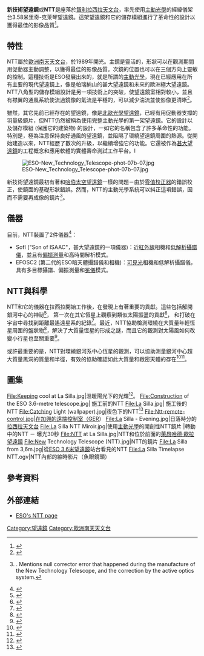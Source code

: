 {{Infobox Telescope
| bgcolour = 
| name =新技術望遠鏡
| image = [[Image:Observatorio_la_silla_ntt.JPG|250px]]
| caption = 
| organization = [[歐洲南天天文台|歐洲南天天文台]]
| location = [[智利|智利]][[拉西拉天文台|拉西拉天文台]]
| coords = 70° 44' 01.5" W  -29° 15' 32.1" S (WGS84)
| altitude = 2375 m
| weather = 
| wavelength = Optical
| first_light = 1989
| website = 
| design = 里奇-克萊琴
| diameter = 3.58米，薄凹面鏡 (24cm)<ref>{{cite web|url=http://www.eso.org/sci/facilities/lasilla/telescopes/ntt/overview/index.html|title=The ESO New Technology Telescope,  Technical Characteristics|author=[[European_Southern_Observatory|European Southern Observatory]]|accessdate=2011-05-18|archive-date=2013-03-09|archive-url=https://web.archive.org/web/20130309005428/http://www.eso.org/sci/facilities/lasilla/telescopes/ntt/overview/index.html|dead-url=no}}</ref>
| angular_resolution = 
| field_of_view = 30arcmin, 336.6mm
| focal_ratio = f/2.2
| mounting = [[經緯儀_(天文)|經緯儀]]
| dome = 
}}
'''新技術望遠鏡'''或'''NTT'''是座落於[[智利|智利]][[拉西拉天文台|拉西拉天文台]]，率先使用[[主動光學|主動光學]]的經緯儀架台3.58米里奇-克萊琴望遠鏡。這架望遠鏡和它的儲存模組進行了革命性的設計以獲得最佳的影像品質<ref>{{cite web|url=http://www.eso.org/sci/facilities/lasilla/telescopes/ntt/|title=The ESO New Technology Telescope|accessdate=2011-05-18|archive-date=2013-01-30|archive-url=https://web.archive.org/web/20130130121912/http://www.eso.org/sci/facilities/lasilla/telescopes/ntt/|dead-url=no}}</ref>。

== 特性 ==
NTT屬於[[歐洲南天天文台|歐洲南天天文台]]，於1989年開光。主鏡是靈活的，形狀可以在觀測期間用促動器主動調整，以獲得最佳的影像品質。次鏡的位置也可以在三個方向上靈敏的控制。這種技術是ESO發展出來的，就是所謂的[[主動光學|主動光學]]，現在已經應用在所有主要的現代望遠鏡上，像是帕瑞納山的甚大望遠鏡和未來的歐洲極大望遠鏡。NTT八角型的儲存模組設計是另一項技術上的突破，使望遠鏡室相對較小，並且有襟翼的通風系統使流過鏡像的氣流是平穩的，可以減少湍流並使影像更清晰<ref>{{cite web|url=http://www.eso.org/public/teles-instr/lasilla/ntt.html|title=The New Technology Telescope (NTT)|accessdate=2011-05-19|archive-date=2013-08-07|archive-url=https://web.archive.org/web/20130807080311/http://www.eso.org/public/teles-instr/lasilla/ntt.html|dead-url=no}}</ref>。

雖然，其它先前已經存在的望遠鏡，像是[[北歐光學望遠鏡|北歐光學望遠鏡]]，已經有用促動器支撐的羽量級鏡片，但NTT仍然被稱為使用完整主動光學的第一架望遠鏡。它的設計以及儲存模組 (保護它的建築物) 的設計，一如它的名稱包含了許多革命性的功能。特別是，極為注意保持良好通風的望遠鏡，並阻隔了環繞望遠鏡周圍的熱源。從開始建造以來，NTT經歷了數次的升級，以繼續增強它的功能。它還被作為[[甚大望遠鏡|甚大望遠鏡]]的工程概念和應用軟體的實體壽命測試工作平台。I

[[Image:ESO-New_Technology_Telescope-phot-07b-07.jpg|thumb]]

新技術望遠鏡最初有著和[[哈伯太空望遠鏡|哈伯太空望遠鏡]]一樣的問題－由於[[零值校正器|零值校正器]]的錯誤校正，使鏡面的基礎形狀錯誤。然而，NTT的主動光學系統可以糾正這項錯誤，因而不需要再成像的鏡片<ref>{{cite news |title=Panel Finds Error by Manufacturer of Space Telescope |author=William J. Broad |publisher=New York Times |date=1990-08-10 |url=http://www.nytimes.com/1990/08/10/us/panel-finds-error-by-manufacturer-of-space-telescope.html |accessdate=2011-07-04 |archive-date=2020-10-19 |archive-url=https://web.archive.org/web/20201019161810/https://www.nytimes.com/1990/08/10/us/panel-finds-error-by-manufacturer-of-space-telescope.html |dead-url=no }}. Mentions null corrector error that happened during the manufacture of the New Technology Telescope, and the correction by the active optics system.</ref>。

==儀器==
目前，NTT裝置了2件儀器<ref>{{cite web|url=http://www.eso.org/sci/facilities/lasilla/instruments/|title=La Silla Instrumentation|author=[[European_Southern_Observatory|European Southern Observatory]]|date=2008-07-14|accessdate=2009-10-22|archive-date=2013-03-10|archive-url=https://web.archive.org/web/20130310014251/http://www.eso.org/sci/facilities/lasilla/instruments/|dead-url=no}}</ref>：
*SofI ("Son of ISAAC"，甚大望遠鏡的一項儀器)：近[[紅外線|紅外線]]相機和[[光譜解析|低解析]][[攝譜儀|攝譜儀]]，並且有[[偏振測量|偏振測量]]和高時間解析模式。
*EFOSC2 (第二代的ESO暗天體攝譜儀和相機)：[[可見光|可見光]]相機和低解析攝譜儀，具有多目標攝譜、偏振測量和[[冕儀|冕儀]]模式。

== NTT與科學 ==

NTT和它的儀器在拉西拉開始工作後，在發現上有著重要的貢獻。這些包括解開銀河中心的神祕<ref>{{cite news |title=At Last: the Enigmatic Centre of the Milky Way Sighted! |publisher=ESO |date=1990-10-31 |url=http://www.eso.org/public/news/eso9013/ |accessdate=2011-05-18 |archive-date=2020-08-10 |archive-url=https://web.archive.org/web/20200810000322/https://eso.org/public/news/eso9013/ |dead-url=no }}</ref>， 第一次在其它恆星上觀察到類似太陽振盪的貢獻<ref>{{cite news |title=First Observations of Solar-Like Oscillations in Another Star (1) -- Minute temperature fluctuations detected in Eta Bootis. |publisher=ESO |date=1994-11-23 |url=http://www.eso.org/public/news/eso9416/ |accessdate=2011-05-18 |archive-date=2020-10-26 |archive-url=https://web.archive.org/web/20201026015914/https://www.eso.org/public/news/eso9416/ |dead-url=no }}</ref>， 和打破在宇宙中尋找到距離最遙遠星系的紀錄<ref>{{cite web|url=http://www.eso.org/public/news/viewall/?search=%22New+Technology+Telescope%22%2B%22Science+Release%22|title=ESO Press Releases -- Search results for ‘"New Technology Telescope"+"Science Release"’|accessdate=2011-05-18|archive-date=2012-10-17|archive-url=https://web.archive.org/web/20121017215801/http://www.eso.org/public/news/viewall/?search=%22New+Technology+Telescope%22+%22Science+Release%22|dead-url=no}}</ref>。最近，NTT協助檢測環繞在大質量年輕恆星周圍的盤狀物<ref>{{cite news |title=Unravelling the Mystery of Massive Star Birth -- All Stars are Born the Same Way |publisher=ESO |date=2010-07-14 |url=http://www.eso.org/public/news/eso1029/ |accessdate=2011-05-18 |archive-date=2020-11-09 |archive-url=https://web.archive.org/web/20201109032156/https://www.eso.org/public/news/eso1029/ |dead-url=no }}</ref>，解決了大質量恆星的形成之謎，而且它的觀測對太陽風如何改變小行星也至關重要<ref>{{cite news |title=Solar wind tans young asteroids |publisher=ESO |date=2009-04-22 |url=http://www.eso.org/public/news/eso0916/ |accessdate=2011-05-18 |archive-date=2021-03-14 |archive-url=https://web.archive.org/web/20210314183133/https://www.eso.org/public/news/eso0916/ |dead-url=no }}</ref>。

或許最重要的是，NTT對環繞銀河系中心恆星的觀測，可以協助測量銀河中心超大質量黑洞的質量和半徑，有效的協助確認如此大質量和緻密天體的存在<ref>{{cite news |title=Surfing a Black Hole -- Star Orbiting Massive Milky Way Centre Approaches to within 17 Light-Hours |publisher=ESO |date=2002-10-16 |url=http://www.eso.org/public/news/eso0226/ |accessdate=2011-05-18 |archive-date=2012-09-02 |archive-url=https://www.webcitation.org/6AMy0Oec8?url=http://www.eso.org/public/news/eso0226/ |dead-url=no }}</ref><ref>{{cite news |title=Unprecedented 16-Year Long Study Tracks Stars Orbiting Milky Way Black Hole |publisher=ESO |date=2008-12-10 |url=http://www.eso.org/public/news/eso0846/ |accessdate=2011-05-18 |archive-date=2020-05-20 |archive-url=https://web.archive.org/web/20200520114546/https://www.eso.org/public/news/eso0846/ |dead-url=no }}</ref>。

== 圖集 ==

<gallery class="center" mode="packed" heights="140px">
File:Keeping cool at La Silla.jpg|溫暖陽光下的光輝<ref>{{cite web|title=Keeping cool at La Silla|url=http://www.eso.org/public/images/potw1538a/|accessdate=21 September 2015|archive-date=2020-08-05|archive-url=https://web.archive.org/web/20200805083842/https://eso.org/public/images/potw1538a/|dead-url=no}}</ref>。
File:Construction of the ESO 3.6-metre telescope.jpg| 施工前的NTT
File:La Silla.jpg| 施工後的NTT
File:Catching Light (wallpaper).jpg|夜色下的NTT<ref>{{cite news|title=Catching Light|url=http://www.eso.org/public/images/potw1311a/|accessdate=27 March 2013|newspaper=ESO|archive-date=2020-11-07|archive-url=https://web.archive.org/web/20201107011619/https://www.eso.org/public/images/potw1311a/|dead-url=no}}</ref>
File:Ntt-remote-control.jpg|在加興的遠端控制室（GER）
File:La Silla - Evening.jpg|日落時分的[[拉西拉天文台|拉西拉天文台]]
File:La Silla NTT Miroir.jpg|使用[[主動光學|主動光學]]的開創性NTT鏡片
|轉動中的NTT － 曝光30秒
File:NTT at La Silla.jpg|NTT和位於前面的[[萊昂哈德·歐拉望遠鏡|萊昂哈德·歐拉望遠鏡]]
File:New Technology Telescope (NTT).jpg|NTT的鏡片
File:La Silla from 3,6m.jpg|從[[ESO_3.6米望遠鏡|ESO 3.6米望遠鏡]]站台看見的NTT
File:La Silla Timelapse NTT.ogv|NTT內部的縮時影片（魚眼鏡頭）
</gallery>
{{clear}}

== 參考資料 ==
{{reflist|2}}

==外部連結==
*[http://www.eso.org/sci/facilities/lasilla/telescopes/ntt/index.html ESO's NTT page] {{Wayback|url=http://www.eso.org/sci/facilities/lasilla/telescopes/ntt/index.html |date=20130309005412 }}

{{European Southern Observatory}}

[[Category:望遠鏡|Category:望遠鏡]]
[[Category:歐洲南天天文台|Category:歐洲南天天文台]]
